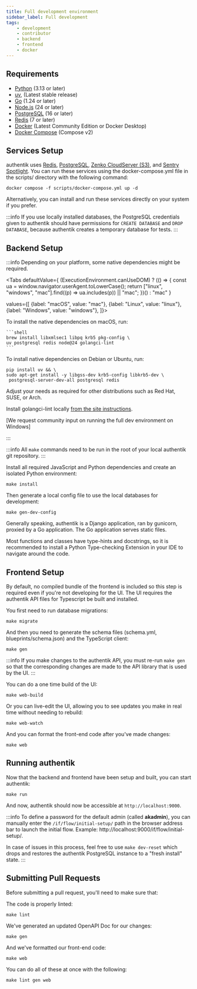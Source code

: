 ```yaml
---
title: Full development environment
sidebar_label: Full development
tags:
    - development
    - contributor
    - backend
    - frontend
    - docker
---
```



## Requirements

- [Python](https://www.python.org/) (3.13 or later)
- [uv](https://docs.astral.sh/uv/getting-started/installation/), (Latest stable release)
- [Go](https://go.dev/) (1.24 or later)
- [Node.js](https://nodejs.org/en) (24 or later)
- [PostgreSQL](https://www.postgresql.org/) (16 or later)
- [Redis](https://redis.io/) (7 or later)
- [Docker](https://www.docker.com/) (Latest Community Edition or Docker Desktop)
- [Docker Compose](https://docs.docker.com/compose/) (Compose v2)

## Services Setup

authentik uses [Redis](https://redis.io/), [PostgreSQL](https://www.postgresql.org/), [Zenko CloudServer (S3)](https://www.zenko.io/cloudserver/), and [Sentry Spotlight](https://spotlightjs.com/). You can run these services using the docker-compose.yml file in the scripts/ directory with the following command:

```shell
docker compose -f scripts/docker-compose.yml up -d
```

Alternatively, you can install and run these services directly on your system if you prefer.

:::info
If you use locally installed databases, the PostgreSQL credentials given to authentik should have permissions for `CREATE DATABASE` and `DROP DATABASE`, because authentik creates a temporary database for tests.
:::

## Backend Setup

:::info
Depending on your platform, some native dependencies might be required.

<Tabs
defaultValue={ (ExecutionEnvironment.canUseDOM) ? (() => {
const ua = window.navigator.userAgent.toLowerCase();
return ["linux", "windows", "mac"].find((p) => ua.includes(p)) || "mac";
})() : "mac" }

values={[
{label: "macOS", value: "mac"},
{label: "Linux", value: "linux"},
{label: "Windows", value: "windows"},
]}>

  <TabItem value="mac">
    To install the native dependencies on macOS, run:

    ```shell
    brew install libxmlsec1 libpq krb5 pkg-config \
    uv postgresql redis node@24 golangci-lint
    ```

</TabItem>

<TabItem value="linux">
To install native dependencies on Debian or Ubuntu, run:

```shell
pip install uv && \
sudo apt-get install -y libgss-dev krb5-config libkrb5-dev \
 postgresql-server-dev-all postgresql redis
```

Adjust your needs as required for other distributions such as Red Hat, SUSE, or Arch.

Install golangci-lint locally [from the site instructions](https://golangci-lint.run/welcome/install/#other-ci).

  </TabItem>

<TabItem value="windows">
    [We request community input on running the full dev environment on Windows]
</TabItem>

</Tabs>

:::

:::info
All `make` commands need to be run in the root of your local authentik git repository.
:::

Install all required JavaScript and Python dependencies and create an isolated Python environment:

```shell
make install
```

Then generate a local config file to use the local databases for development:

```shell
make gen-dev-config
```

Generally speaking, authentik is a Django application, ran by gunicorn, proxied by a Go application. The Go application serves static files.

Most functions and classes have type-hints and docstrings, so it is recommended to install a Python Type-checking Extension in your IDE to navigate around the code.

## Frontend Setup

By default, no compiled bundle of the frontend is included so this step is required even if you're not developing for the UI.
The UI requires the authentik API files for Typescript be built and installed.

You first need to run database migrations:

```shell
make migrate
```

And then you need to generate the schema files (schema.yml, blueprints/schema.json) and the TypeScript client:

```shell
make gen
```

:::info
If you make changes to the authentik API, you must re-run `make gen` so that the corresponding
changes are made to the API library that is used by the UI.
:::

You can do a one time build of the UI:

```shell
make web-build
```

Or you can live-edit the UI, allowing you to see updates you make in real time without needing to rebuild:

```shell
make web-watch
```

And you can format the front-end code after you've made changes:

```shell
make web
```

## Running authentik

Now that the backend and frontend have been setup and built, you can start authentik:

```shell
make run
```

And now, authentik should now be accessible at `http://localhost:9000`.

:::info
To define a password for the default admin (called **akadmin**), you can manually enter the `/if/flow/initial-setup/` path in the browser address bar to launch the initial flow. Example: http://localhost:9000/if/flow/initial-setup/.

In case of issues in this process, feel free to use `make dev-reset` which drops and restores the authentik PostgreSQL instance to a "fresh install" state.
:::

## Submitting Pull Requests

Before submitting a pull request, you'll need to make sure that:

The code is properly linted:

```shell
make lint
```

We've generated an updated OpenAPI Doc for our changes:

```shell
make gen
```

And we've formatted our front-end code:

```shell
make web
```

You can do all of these at once with the following:

```shell
make lint gen web
```

